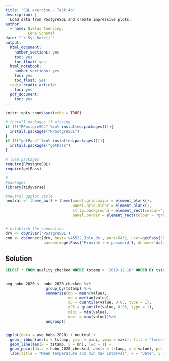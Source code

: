 ```yaml
---
title: "SQL exercise - Task 4b"
description: |
  Load data from PostgreSQL and create impressive plots.
author:
  - name: Niklas Toensing,
          Lena Schemel
date: "`r Sys.Date()`"
output:  
  html_document:
    number_sections: yes
    toc: yes
    toc_float: yes
  html_notebook:
    number_sections: yes
    toc: yes
    toc_float: yes
  radix::radix_article:
    toc: yes
  pdf_document:
    toc: yes
---
```


```r
knitr::opts_chunk$set(echo = TRUE)

# install packages if missing
if (!("RPostgreSQL" %in% installed.packages())){
  install.packages("RPostgreSQL")
}
if (!("getPass" %in% installed.packages())){
  install.packages("getPass")
}

# load packages
require(RPostgreSQL)
require(getPass)

#--------------------------------------------------
#packages
library(tidyverse)

#neutral ggplot style
neutral <- theme_bw() + theme(panel.grid.major = element_blank(),
                              panel.grid.minor = element_blank(),
                              strip.background = element_rect(colour="grey85"),
                              panel.border = element_rect(colour = "grey85"))


# establish the connection
drv <- dbDriver('PostgreSQL')
con <- dbConnect(drv, host='v45522.1blu.de', port=5432, user=getPass('Provide the user'), 
                 password=getPass('Provide the password'), dbname='datamanagement')
```

## Solution

```sql

SELECT * FROM quality_checked WHERE tstamp > '2019-12-10' ORDER BY tstamp DESC
 
```




```r
avg_hobo_2020 <- hobo_2020_checked %>% 
                  group_by(tstamp) %>% 
                  summarise(mn = mean(value),
                            md = median(value),
                            q5 = quantile(value, 0.05, type = 1),
                            q95 = quantile(value, 0.95, type = 1),
                            mini = min(value),
                            maxi = max(value))%>% 
                  ungroup()


ggplot(data = avg_hobo_2020) + neutral + 
  geom_ribbon(aes(x = tstamp, ymin = mini, ymax = maxi), fill = "forestgreen", alpha = .5, ) +
  geom_line(aes(x = tstamp, y = mn), lwd = 1) +
  geom_point(data = hobo_2020_checked, aes(x = tstamp, y = value), pch = ".") +
  labs(title = "Mean temperature and min max Interval", x = "Date", y = "Temperature °C")

```



